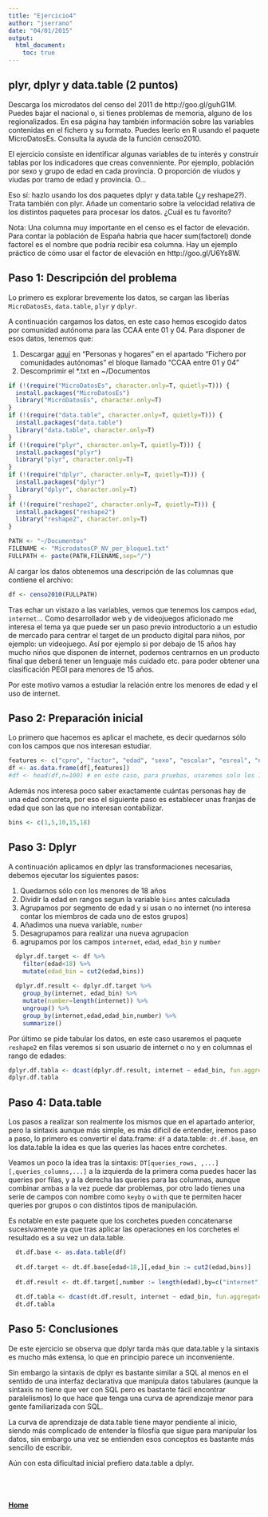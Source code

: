 ```yaml
---
title: "Ejercicio4"
author: "jserrano"
date: "04/01/2015"
output:
  html_document:
    toc: true
---
```


## plyr, dplyr y data.table (2 puntos) ##
Descarga los microdatos del censo del 2011 de http://goo.gl/guhG1M. Puedes bajar el nacional o, si tienes problemas de memoria, alguno de los regionalizados. En esa página hay también información sobre las variables contenidas en el fichero y su formato. Puedes leerlo en R usando el paquete MicroDatosEs. Consulta la ayuda de la función censo2010.

El ejercicio consiste en identificar algunas variables de tu interés y construir tablas por los indicadores que creas convenniente. Por ejemplo, población por sexo y grupo de edad en cada provincia. O proporción de viudos y viudas por tramo de edad y provincia. O...

Eso sí: hazlo usando los dos paquetes dplyr y data.table (¿y reshape2?). Trata también con plyr. Añade un comentario sobre la velocidad relativa de los distintos paquetes para procesar los datos. ¿Cuál es tu favorito?

Nota: Una columna muy importante en el censo es el factor de elevación. Para contar la población de España habria que hacer sum(factorel) donde factorel es el nombre que podría recibir esa columna. Hay un ejemplo práctico de cómo usar el factor de elevación en http://goo.gl/U6Ys8W.

## Paso 1: Descripción del problema ##

Lo primero es explorar brevemente los datos, se cargan las liberías `MicroDatosEs`, `data.table`, `plyr` y `dplyr`. 

A continuación cargamos los datos, en este caso hemos escogido datos por comunidad autónoma para las CCAA ente 01 y 04. Para disponer de esos datos, tenemos que:

1. Descargar [aquí](http://goo.gl/guhG1M) en "Personas y hogares" en el apartado "Fichero por comunidades autónomas" el bloque llamado "CCAA entre 01 y 04"
2. Descomprimir el *.txt en ~/Documentos

```r
if (!(require("MicroDatosEs", character.only=T, quietly=T))) {
  install.packages("MicroDatosEs")
  library("MicroDatosEs", character.only=T)
}
if (!(require("data.table", character.only=T, quietly=T))) {
  install.packages("data.table")
  library("data.table", character.only=T)
}
if (!(require("plyr", character.only=T, quietly=T))) {
  install.packages("plyr")
  library("plyr", character.only=T)
}
if (!(require("dplyr", character.only=T, quietly=T))) {
  install.packages("dplyr")
  library("dplyr", character.only=T)
}
if (!(require("reshape2", character.only=T, quietly=T))) {
  install.packages("reshape2")
  library("reshape2", character.only=T)
}

PATH <- "~/Documentos"
FILENAME <- "MicrodatosCP_NV_per_bloque1.txt"
FULLPATH <- paste(PATH,FILENAME,sep="/")
```

Al cargar los datos obtenemos una descripción de las columnas que contiene el archivo:

```r
df <- censo2010(FULLPATH)
```

Tras echar un vistazo a las variables, vemos que tenemos los campos `edad`, `internet`... Como desarrollador web y de videojuegos aficionado me interesa el tema ya que puede ser un paso previo introductorio a un estudio de mercado para centrar el target de un producto digital para niños, por ejemplo: un videojuego. Así por ejemplo si por debajo de 15 años hay mucho niños que disponen de internet, podemos centrarnos en un producto final que deberá tener un lenguaje más cuidado etc. para poder obtener una clasificación PEGI para menores de 15 años.

Por este motivo vamos a estudiar la relación entre los menores de edad y el uso de internet.

## Paso 2: Preparación inicial ##

Lo primero que hacemos es aplicar el machete, es decir quedarnos sólo con los campos que nos interesan estudiar.

```r
features <- c("cpro", "factor", "edad", "sexo", "escolar", "esreal", "nhijos", "internet")
df <- as.data.frame(df[,features])
#df <- head(df,n=100) # en este caso, para pruebas, usaremos solo los 100 primero registros.
```

Además nos interesa poco saber exactamente cuántas personas hay de una edad concreta, por eso el siguiente paso es establecer unas franjas de edad que son las que no interesan contabilizar.

```r
bins <- c(1,5,10,15,18)
```

## Paso 3: Dplyr ##

A continuación aplicamos en dplyr las transformaciones necesarias, debemos ejecutar los siguientes pasos:

1. Quedarnos sólo con los menores de 18 años
2. Dividir la edad en rangos segun la variable `bins` antes calculada
3. Agrupamos por segmento de edad y si usan o no internet (no interesa contar los miembros de cada uno de estos grupos)
4. Añadimos una nueva variable, `number`
5. Desagrupamos para realizar una nueva agrupacion
6. agrupamos por los campos `internet`, `edad`, `edad_bin` y `number`

```r
  dplyr.df.target <- df %>%
    filter(edad<18) %>%
    mutate(edad_bin = cut2(edad,bins))
  
  dplyr.df.result <- dplyr.df.target %>%
    group_by(internet, edad_bin) %>%
    mutate(number=length(internet)) %>%
    ungroup() %>%
    group_by(internet,edad,edad_bin,number) %>%
    summarize()
```

Por último se pide tabular los datos, en este caso usaremos el paquete `reshape2` en filas veremos si son usuario de internet o no y en columnas el rango de edades:

```r
dplyr.df.tabla <- dcast(dplyr.df.result, internet ~ edad_bin, fun.aggregate = unique, value.var="number", fill=0)
dplyr.df.tabla
```

## Paso 4: Data.table ##

Los pasos a realizar son realmente los mismos que en el apartado anterior, pero la sintaxis aunque más simple, es más dificil de entender, iremos paso a paso, lo primero es convertir el data.frame: `df` a data.table: `dt.df.base`, en los data.table la idea es que las queries las haces entre corchetes.

Veamos un poco la idea tras la sintaxis: `DT[queries_rows, ,...][,queries_columns,...]` a la izquierda de la primera coma puedes hacer las queries por filas, y a la derecha las queries para las columnas, aunque combinar ambas a la vez puede dar problemas, por otro lado tienes una serie de campos con nombre como `keyby` o `with` que te permiten hacer queries por grupos o con distintos tipos de manipulación.

Es notable en este paquete que los corchetes pueden concatenarse sucesivamente ya que tras aplicar las operaciones en los corchetes el resultado es a su vez un data.table.

```r
  dt.df.base <- as.data.table(df)
  
  dt.df.target <- dt.df.base[edad<18,][,edad_bin := cut2(edad,bins)]
  
  dt.df.result <- dt.df.target[,number := length(edad),by=c("internet","edad_bin")] 
  
  dt.df.tabla <- dcast(dt.df.result, internet ~ edad_bin, fun.aggregate = unique, value.var="number", fill=0)
  dt.df.tabla
```

## Paso 5: Conclusiones ##

De este ejercicio se observa que dplyr tarda más que data.table y la sintaxis es mucho más extensa, lo que en principio parece un inconveniente.

Sin embargo la sintaxis de dplyr es bastante similar a SQL al menos en el sentido de una interfaz declarativa que manipula datos tabulares (aunque la sintaxis no tiene que ver con SQL pero es bastante fácil encontrar paralelismos) lo que hace que tenga una curva de aprendizaje menor para gente familiarizada con SQL.

La curva de aprendizaje de data.table tiene mayor pendiente al inicio, siendo más complicado de entender la filosfía que sigue para manipular los datos, sin embargo una vez se entienden esos conceptos es bastante más sencillo de escribir.

Aún con esta dificultad inicial prefiero data.table a dplyr.

<br/><br/>
<h4>[Home](http://xavi783.github.io/u-tad-modulo7_1/)</h4>
<br>